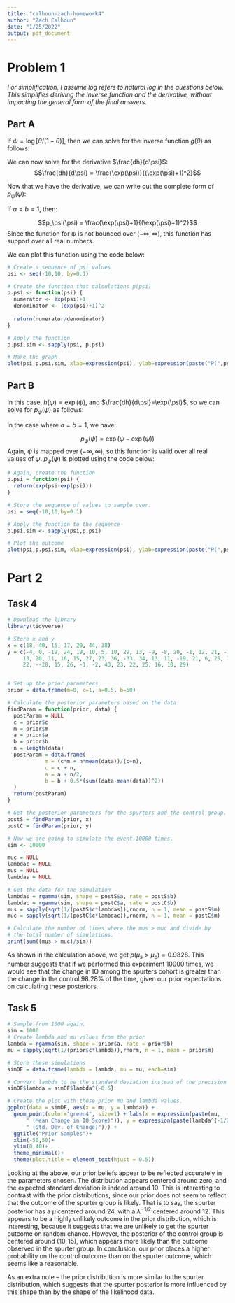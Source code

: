 ```yaml
---
title: "calhoun-zach-homework4"
author: "Zach Calhoun"
date: "1/25/2022"
output: pdf_document
---
```


# Problem 1
*For simplification, I assume log refers to natural log in the questions below. This simplifies deriving the inverse function and the derivative, without impacting the general form of the final answers.*

## Part A
If $\psi = \log[\theta/(1-\theta)]$, then we can solve for the inverse function $g(\theta)$ as follows:

\begin{align*}
g(\theta) & = \log\frac{\theta}{1-\theta}\\
\exp(g(\theta)) & = \frac{\theta}{1-\theta}\\
\exp(-g(\theta)) & = \frac{1-\theta}{\theta}\\
\frac{1}{\exp(-g(\theta))+1} &= \theta\\
\frac{1}{\exp(-\psi)+1} = \frac{\exp(\psi)}{\exp(\psi)+1} &= h(\psi)\\
\end{align*}

We can now solve for the derivative $\frac{dh}{d\psi}$:
$$\frac{dh}{d\psi} = \frac{\exp(\psi)}{(\exp(\psi)+1)^2}$$

Now that we have the derivative, we can write out the complete form of $p_\psi(\psi)$:

\begin{align*}
p_\psi(\psi) & = p_\theta(h(\psi))\times |\frac{dh}{d\psi}|\\
& = p_\theta(\frac{\exp(\psi)}{\exp(\psi)+1}) \times  \frac{\exp(\psi)}{(\exp(\psi)+1)^2}\\
&=\frac{1}{B(a,b)}(\frac{\exp(\psi)}{\exp(\psi)+1})^{a-1}(1-\frac{\exp(\psi)}{\exp(\psi)+1})^{b-1}\times \frac{\exp(\psi)}{(\exp(\psi)+1)^2}\\
&=\frac{1}{B(a,b)}(\frac{\exp(\psi)}{\exp(\psi)+1})^a(\frac{1}{\exp(\psi)+1})^{b}\\
&=\frac{1}{B(a,b)}\frac{\exp(\psi)^a+1}{(\exp(\psi)+1)^{a+b}}
\end{align*}

If $a=b=1$, then:

$$p_\psi(\psi) = \frac{\exp(\psi)+1}{(\exp(\psi)+1)^2}$$
Since the function for $\psi$ is not bounded over $(-\infty,\infty)$, this function has support over all real numbers.

We can plot this function using the code below:
```r
# Create a sequence of psi values
psi <- seq(-10,10, by=0.1)

# Create the function that calculations p(psi)
p.psi <- function(psi) {
  numerator <- exp(psi)+1
  denominator <- (exp(psi)+1)^2
  
  return(numerator/denominator)
}

# Apply the function
p.psi.sim <- sapply(psi, p.psi)

# Make the graph
plot(psi,p.psi.sim, xlab=expression(psi), ylab=expression(paste("P(",psi,")")))

```
\newpage

## Part B
In this case, $h(\psi) = \exp(\psi)$, and $\frac{dh}{d\psi}=\exp(\psi)$, so we can solve for $p_\psi(\psi)$ as follows:

\begin{align*}
p_\psi(\psi) & = p_\theta(h(\psi))\times |\frac{dh}{d\psi}|\\
&=\frac{b^a}{\Gamma(a)}\exp(\psi)^{a-1}\exp(-b\exp(\psi)) \times \exp(\psi)\\
&= \frac{b^a}{\Gamma(a)}\exp(\psi)^{a}\exp(-b\exp(\psi))\\
&= \frac{b^a}{\Gamma(a)}\exp(a\psi-b\exp(\psi))
\end{align*}

In the case where $a=b=1$, we have:

$$p_\psi(\psi) = \exp(\psi-\exp(\psi))$$
Again, $\psi$ is mapped over $(-\infty, \infty)$, so this function is valid over all real values of $\psi$. $p_\psi(\psi)$ is plotted using the code below:

```r
# Again, create the function
p.psi = function(psi) {
  return(exp(psi-exp(psi)))
}

# Store the sequence of values to sample over. 
psi = seq(-10,10,by=0.1)

# Apply the function to the sequence
p.psi.sim <- sapply(psi,p.psi)

# Plot the outcome
plot(psi,p.psi.sim, xlab=expression(psi), ylab=expression(paste("P(",psi,")")))
```

# Part 2

## Task 4

```r
# Download the library
library(tidyverse)

# Store x and y
x = c(18, 40, 15, 17, 20, 44, 38)
y = c(-4, 0, -19, 24, 19, 10, 5, 10, 29, 13, -9, -8, 20, -1, 12, 21, -7, 14,
     13, 20, 11, 16, 15, 27, 23, 36, -33, 34, 13, 11, -19, 21, 6, 25, 30,
     22, --28, 15, 26, -1, -2, 43, 23, 22, 25, 16, 10, 29)


# Set up the prior parameters
prior = data.frame(m=0, c=1, a=0.5, b=50)

# Calculate the posterior parameters based on the data
findParam = function(prior, data) {
  postParam = NULL
  c = prior$c
  m = prior$m
  a = prior$a
  b = prior$b
  n = length(data)
  postParam = data.frame(
            m = (c*m + n*mean(data))/(c+n),
            c = c + n,
            a = a + n/2,
            b = b + 0.5*(sum((data-mean(data))^2))
  )
  return(postParam)
}

# Get the posterior parameters for the spurters and the control group.
postS = findParam(prior, x)
postC = findParam(prior, y)

# Now we are going to simulate the event 10000 times.
sim <- 10000

muc = NULL
lambdac = NULL
mus = NULL
lambdas = NULL

# Get the data for the simulation
lambdas = rgamma(sim, shape = postS$a, rate = postS$b)
lambdac = rgamma(sim, shape = postC$a, rate = postC$b)
mus = sapply(sqrt(1/(postS$c*lambdas)),rnorm, n = 1, mean = postS$m)
muc = sapply(sqrt(1/(postC$c*lambdac)),rnorm, n = 1, mean = postC$m)

# Calculate the number of times where the mus > muc and divide by
# the total number of simulations.
print(sum((mus > muc)/sim))
```

As shown in the calculation above, we get $p(\mu_s > \mu_c) = 0.9828$. This number suggests that if we performed this experiment 10000 times, we would see that the change in IQ among the spurters cohort is greater than the change in the control 98.28% of the time, given our prior expectations on calculating these posteriors. 

## Task 5

```r
# Sample from 1000 again.
sim = 1000
# Create lambda and mu values from the prior
lambda = rgamma(sim, shape = prior$a, rate = prior$b)
mu = sapply(sqrt(1/(prior$c*lambda)),rnorm, n = 1, mean = prior$m)

# Store these simulations
simDF = data.frame(lambda = lambda, mu = mu, each=sim)

# Convert lambda to be the standard deviation instead of the precision
simDF$lambda = simDF$lambda^{-0.5}

# Create the plot with these prior mu and lambda values.
ggplot(data = simDF, aes(x = mu, y = lambda)) +
  geom_point(color="green4", size=1) + labs(x = expression(paste(mu,
      " (Mean Change in IQ Score)")), y = expression(paste(lambda^{-1/2}, 
      " (Std. Dev. of Change)"))) +
  ggtitle("Prior Samples")+ 
  xlim(-50,50)+
  ylim(0,40)+
  theme_minimal()+
  theme(plot.title = element_text(hjust = 0.5))
```

Looking at the above, our prior beliefs appear to be reflected accurately in the parameters chosen. The distribution appears centered around zero, and the expected standard deviation is indeed around 10. This is interesting to contrast with the prior distributions, since our prior does not seem to reflect that the outcome of the spurter group is likely. That is to say, the spurter posterior has a $\mu$ centered around 24, with a $\lambda^{-1/2}$ centered around 12. This appears to be a highly unlikely outcome in the prior distribution, which is interesting, because it suggests that we are unlikely to get the spurter outcome on random chance. However, the posterior of the control group is centered around $(10,15)$, which appears more likely than the outcome observed in the spurter group. In conclusion, our prior places a higher probability on the control outcome than on the spurter outcome, which seems like a reasonable. 

As an extra note -- the prior distribution is more similar to the spurter distribution, which suggests that the spurter posterior is more influenced by this shape than by the shape of the likelihood data.
